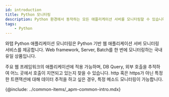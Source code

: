 ```yaml
---
id: introduction
title: Python 모니터링
description: Python 환경에서 동작하는 모든 애플리케이션 서버를 모니터링할 수 있습니다.
tags:
    - Python
---
```



와탭 Python 애플리케이션 모니터링은 Python 기반 웹 애플리케이션 서버 모니터링 서비스를 제공합니다. Web framework, Server, Batch를 한 번에 모니터링하는 국내 유일 상품입니다.

주요 웹 프레임워크의 애플리케이션에 적용 가능하며, DB Query, 외부 호출을 추적하여 어느 곳에서 호출이 지연되고 있는지 찾을 수 있습니다. http 혹은 https가 아닌 특정한 트랜잭션에 대해 데이터 추적을 하고 싶은 경우, 특정 메소드 모니터링이 가능합니다. 

<!-- {@video: https://www.whatap.io/video/product/ko/app_python_webframework.mp4} -->


{@include: ../common-items/_apm-common-intro.mdx}  